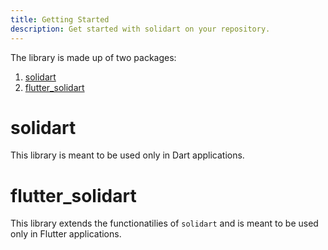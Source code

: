 ```yaml
---
title: Getting Started
description: Get started with solidart on your repository.
---
```


The library is made up of two packages:
1. [solidart](#solidart)
2. [flutter_solidart](#flutter_solidart)

# solidart

This library is meant to be used only in Dart applications.

# flutter_solidart

This library extends the functionatilies of `solidart` and is meant to be used only in Flutter applications.
